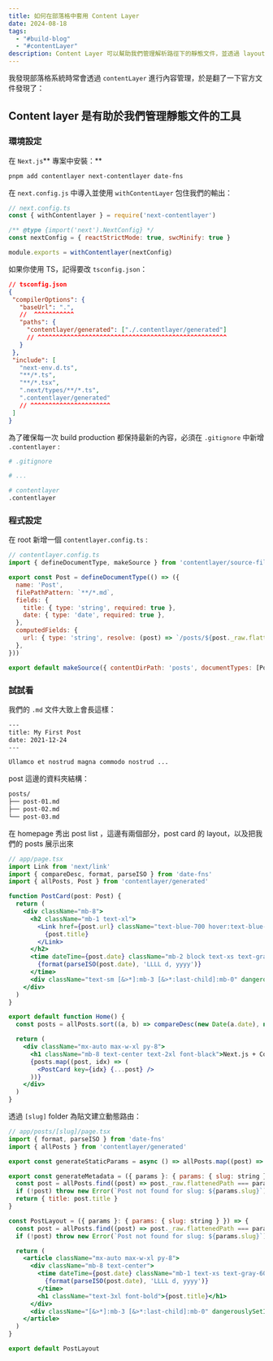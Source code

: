 ```yaml
---
title: 如何在部落格中套用 Content Layer
date: 2024-08-18
tags:
  - "#build-blog"
  - "#contentLayer"
description: Content Layer 可以幫助我們管理解析路徑下的靜態文件，並透過 layout 進行一致性的排版
---
```

我發現部落格系統時常會透過 `contentLayer` 進行內容管理，於是翻了一下官方文件發現了：

## Content layer 是有助於我們管理靜態文件的工具

### **環境設定**

在 `Next.js`** 專案中安裝：**

```zsh
pnpm add contentlayer next-contentlayer date-fns
```

在 `next.config.js` 中導入並使用 `withContentLayer` 包住我們的輸出：

```js
// next.config.ts
const { withContentlayer } = require('next-contentlayer')

/** @type {import('next').NextConfig} */
const nextConfig = { reactStrictMode: true, swcMinify: true }

module.exports = withContentlayer(nextConfig)
```

 如果你使用 TS，記得要改 `tsconfig.json`：
 
 ```json
// tsconfig.json
{
  "compilerOptions": {
    "baseUrl": ".",
    //  ^^^^^^^^^^^
    "paths": {
      "contentlayer/generated": ["./.contentlayer/generated"]
      // ^^^^^^^^^^^^^^^^^^^^^^^^^^^^^^^^^^^^^^^^^^^^^^^^^^^^
    }
  },
  "include": [
    "next-env.d.ts",
    "**/*.ts",
    "**/*.tsx",
    ".next/types/**/*.ts",
    ".contentlayer/generated"
    // ^^^^^^^^^^^^^^^^^^^^^^
  ]
}
```

為了確保每一次 build production 都保持最新的內容，必須在 `.gitignore` 中新增 `.contentlayer` :

```bash
# .gitignore

# ...

# contentlayer
.contentlayer
```

### 程式設定

在 root 新增一個 `contentlayer.config.ts` :

```js
// contentlayer.config.ts
import { defineDocumentType, makeSource } from 'contentlayer/source-files'

export const Post = defineDocumentType(() => ({
  name: 'Post',
  filePathPattern: `**/*.md`,
  fields: {
    title: { type: 'string', required: true },
    date: { type: 'date', required: true },
  },
  computedFields: {
    url: { type: 'string', resolve: (post) => `/posts/${post._raw.flattenedPath}` },
  },
}))

export default makeSource({ contentDirPath: 'posts', documentTypes: [Post] })
```

### 試試看

我們的 `.md` 文件大致上會長這樣：

```txt
---
title: My First Post
date: 2021-12-24
---

Ullamco et nostrud magna commodo nostrud ...
```

post 這邊的資料夾結構：

```txt
posts/
├── post-01.md
├── post-02.md
└── post-03.md
```

在 homepage 秀出 post list ，這邊有兩個部分，post card 的 layout，以及把我們的 posts 展示出來

```jsx
// app/page.tsx
import Link from 'next/link'
import { compareDesc, format, parseISO } from 'date-fns'
import { allPosts, Post } from 'contentlayer/generated'

function PostCard(post: Post) {
  return (
    <div className="mb-8">
      <h2 className="mb-1 text-xl">
        <Link href={post.url} className="text-blue-700 hover:text-blue-900 dark:text-blue-400">
          {post.title}
        </Link>
      </h2>
      <time dateTime={post.date} className="mb-2 block text-xs text-gray-600">
        {format(parseISO(post.date), 'LLLL d, yyyy')}
      </time>
      <div className="text-sm [&>*]:mb-3 [&>*:last-child]:mb-0" dangerouslySetInnerHTML={{ __html: post.body.html }} />
    </div>
  )
}

export default function Home() {
  const posts = allPosts.sort((a, b) => compareDesc(new Date(a.date), new Date(b.date)))

  return (
    <div className="mx-auto max-w-xl py-8">
      <h1 className="mb-8 text-center text-2xl font-black">Next.js + Contentlayer Example</h1>
      {posts.map((post, idx) => (
        <PostCard key={idx} {...post} />
      ))}
    </div>
  )
}
```

透過 `[slug]` folder 為貼文建立動態路由：

```jsx
// app/posts/[slug]/page.tsx
import { format, parseISO } from 'date-fns'
import { allPosts } from 'contentlayer/generated'

export const generateStaticParams = async () => allPosts.map((post) => ({ slug: post._raw.flattenedPath }))

export const generateMetadata = ({ params }: { params: { slug: string } }) => {
  const post = allPosts.find((post) => post._raw.flattenedPath === params.slug)
  if (!post) throw new Error(`Post not found for slug: ${params.slug}`)
  return { title: post.title }
}

const PostLayout = ({ params }: { params: { slug: string } }) => {
  const post = allPosts.find((post) => post._raw.flattenedPath === params.slug)
  if (!post) throw new Error(`Post not found for slug: ${params.slug}`)

  return (
    <article className="mx-auto max-w-xl py-8">
      <div className="mb-8 text-center">
        <time dateTime={post.date} className="mb-1 text-xs text-gray-600">
          {format(parseISO(post.date), 'LLLL d, yyyy')}
        </time>
        <h1 className="text-3xl font-bold">{post.title}</h1>
      </div>
      <div className="[&>*]:mb-3 [&>*:last-child]:mb-0" dangerouslySetInnerHTML={{ __html: post.body.html }} />
    </article>
  )
}

export default PostLayout
```